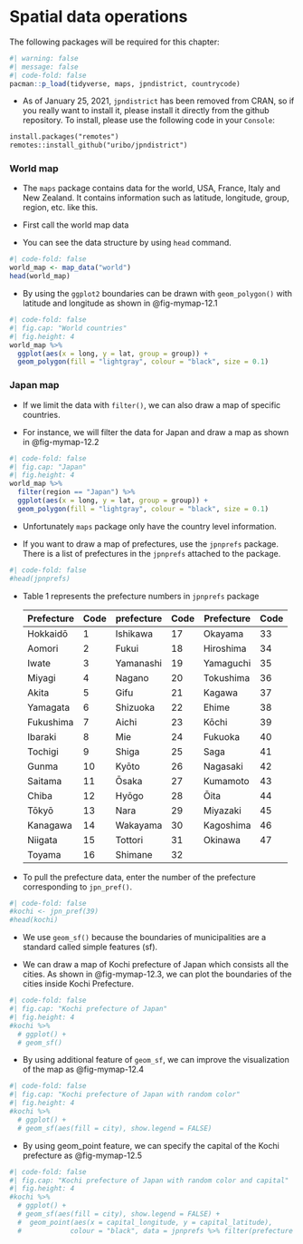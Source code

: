 # Spatial data operations

The following packages will be required for this chapter:

```r
#| warning: false
#| message: false
#| code-fold: false
pacman::p_load(tidyverse, maps, jpndistrict, countrycode)
```

-   As of January 25, 2021, `jpndistrict` has been removed from CRAN, so if you really want to install it, please install it directly from the github repository. To install, please use the following code in your `Console`:

```default
install.packages("remotes")
remotes::install_github("uribo/jpndistrict")
```

### World map

-   The `maps` package contains data for the world, USA, France, Italy and New Zealand. It contains information such as latitude, longitude, group, region, etc. like this.

-   First call the world map data

-   You can see the data structure by using `head` command.

```r
#| code-fold: false
world_map <- map_data("world")
head(world_map)
```

-   By using the `ggplot2` boundaries can be drawn with `geom_polygon()` with latitude and longitude as shown in @fig-mymap-12.1

```r
#| code-fold: false
#| fig.cap: "World countries"
#| fig.height: 4
world_map %>% 
  ggplot(aes(x = long, y = lat, group = group)) +
  geom_polygon(fill = "lightgray", colour = "black", size = 0.1) 
```

### Japan map

-   If we limit the data with `filter()`, we can also draw a map of specific countries.

-   For instance, we will filter the data for Japan and draw a map as shown in @fig-mymap-12.2

```r
#| code-fold: false
#| fig.cap: "Japan"
#| fig.height: 4
world_map %>% 
  filter(region == "Japan") %>% 
  ggplot(aes(x = long, y = lat, group = group)) +
  geom_polygon(fill = "lightgray", colour = "black", size = 0.1)
```

-   Unfortunately `maps` package only have the country level information.

-   If you want to draw a map of prefectures, use the `jpnprefs` package. There is a list of prefectures in the `jpnprefs` attached to the package.

```r
#| code-fold: false
#head(jpnprefs)
```

-   Table 1 represents the prefecture numbers in `jpnprefs` package

    | Prefecture | Code | prefecture | Code | Prefecture | Code |
    |------------|------|------------|------|------------|------|
    | Hokkaidō   | 1    | Ishikawa   | 17   | Okayama    | 33   |
    | Aomori     | 2    | Fukui      | 18   | Hiroshima  | 34   |
    | Iwate      | 3    | Yamanashi  | 19   | Yamaguchi  | 35   |
    | Miyagi     | 4    | Nagano     | 20   | Tokushima  | 36   |
    | Akita      | 5    | Gifu       | 21   | Kagawa     | 37   |
    | Yamagata   | 6    | Shizuoka   | 22   | Ehime      | 38   |
    | Fukushima  | 7    | Aichi      | 23   | Kōchi      | 39   |
    | Ibaraki    | 8    | Mie        | 24   | Fukuoka    | 40   |
    | Tochigi    | 9    | Shiga      | 25   | Saga       | 41   |
    | Gunma      | 10   | Kyōto      | 26   | Nagasaki   | 42   |
    | Saitama    | 11   | Ōsaka      | 27   | Kumamoto   | 43   |
    | Chiba      | 12   | Hyōgo      | 28   | Ōita       | 44   |
    | Tōkyō      | 13   | Nara       | 29   | Miyazaki   | 45   |
    | Kanagawa   | 14   | Wakayama   | 30   | Kagoshima  | 46   |
    | Niigata    | 15   | Tottori    | 31   | Okinawa    | 47   |
    | Toyama     | 16   | Shimane    | 32   |            |      |

-   To pull the prefecture data, enter the number of the prefecture corresponding to `jpn_pref()`.

```r
#| code-fold: false
#kochi <- jpn_pref(39)
#head(kochi)
```

-   We use `geom_sf()` because the boundaries of municipalities are a standard called simple features (sf).

-   We can draw a map of Kochi prefecture of Japan which consists all the cities. As shown in @fig-mymap-12.3, we can plot the boundaries of the cities inside Kochi Prefecture.

```r
#| code-fold: false
#| fig.cap: "Kochi prefecture of Japan"
#| fig.height: 4
#kochi %>% 
  # ggplot() + 
  # geom_sf()
```

-   By using additional feature of `geom_sf`, we can improve the visualization of the map as @fig-mymap-12.4

```r
#| code-fold: false
#| fig.cap: "Kochi prefecture of Japan with random color"
#| fig.height: 4
#kochi %>% 
  # ggplot() + 
  # geom_sf(aes(fill = city), show.legend = FALSE)
```

-   By using geom_point feature, we can specify the capital of the Kochi prefecture as @fig-mymap-12.5

```r
#| code-fold: false
#| fig.cap: "Kochi prefecture of Japan with random color and capital"
#| fig.height: 4
#kochi %>% 
  # ggplot() + 
  # geom_sf(aes(fill = city), show.legend = FALSE) +
  #  geom_point(aes(x = capital_longitude, y = capital_latitude),
  #            colour = "black", data = jpnprefs %>% filter(prefecture == "高知県"))
```
